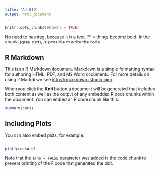 ---
title: "A4 BIO"
output: html_document
---

```{r setup, include=FALSE}
knitr::opts_chunk$set(echo = TRUE)
```
No need to hashtag, because it is a text. ** = things become bold. 
In the chunk, (gray part), is possible to write the code.

## R Markdown

This is an R Markdown document. Markdown is a simple formatting syntax for authoring HTML, PDF, and MS Word documents. For more details on using R Markdown see <http://rmarkdown.rstudio.com>.

When you click the **Knit** button a document will be generated that includes both content as well as the output of any embedded R code chunks within the document. You can embed an R code chunk like this:

```{r cars}
summary(cars)
```

<!-- Ctrl + shift plus C, this has the same function of the hashtag in a normal file. When I knit, it generates a document but this here won´t appear.-->

## Including Plots

You can also embed plots, for example:

```{r}

```

```{r pressure, echo=FALSE}
plot(pressure)
```

Note that the `echo = FALSE` parameter was added to the code chunk to prevent printing of the R code that generated the plot.
